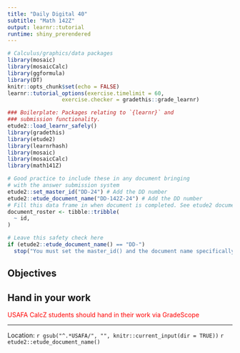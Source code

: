 ```yaml
---
title: "Daily Digital 40"
subtitle: "Math 142Z"
output: learnr::tutorial
runtime: shiny_prerendered
---
```



```r
# Calculus/graphics/data packages
library(mosaic)
library(mosaicCalc)
library(ggformula)
library(DT)
knitr::opts_chunk$set(echo = FALSE)
learnr::tutorial_options(exercise.timelimit = 60, 
                 exercise.checker = gradethis::grade_learnr)
```


```r
### Boilerplate: Packages relating to `{learnr}` and 
### submission functionality.
etude2::load_learnr_safely()
library(gradethis)
library(etude2)
library(learnrhash)
library(mosaic)
library(mosaicCalc)
library(math141Z)
```


```r
# Good practice to include these in any document bringing
# with the answer submission system
etude2::set_master_id("DD-24") # Add the DD number
etude2::etude_document_name("DD-142Z-24") # Add the DD number
# Fill this data frame in when document is completed. See etude2 documentation
document_roster <- tibble::tribble(
  ~ id,
)
```

```r
# Leave this safety check here
if (etude2::etude_document_name() == "DD-") 
  stop("You must set the master_id() and the document name specifically and uniquely for this document")
```

## Objectives




## Hand in your work

<div style="color: red;">USAFA CalcZ students should hand in their work via GradeScope</div>

<!--

REMEMBER: Press the REFRESH button before copying the hash code and submitting it at the <a href="https://forms.microsoft.com/Pages/ResponsePage.aspx?id=Bgq4einwwEWE0X2tGc48YcCKijCKVrhDla481YPh1UJUMVdERUtVT0VOSEpMMEdPQU1aWlpYTTA0RS4u" target = "_blank">USAFA Math 142Z site</a>


```rr
etude2::submissions_ui()
```

```rr
etude2::submissions_logic()
```

-->

-----

Location: `r gsub("^.*USAFA/", "", knitr::current_input(dir = TRUE))` `r  etude2::etude_document_name()`


